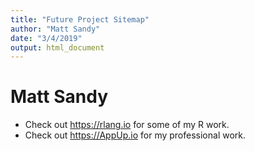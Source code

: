 ```yaml
---
title: "Future Project Sitemap"
author: "Matt Sandy"
date: "3/4/2019"
output: html_document
---
```


# Matt Sandy

* Check out <https://rlang.io> for some of my R work.
* Check out <https://AppUp.io> for my professional work.